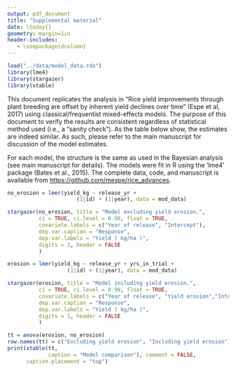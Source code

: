 ```yaml
---
output: pdf_document
title: "Supplemental material"
date: \today{}
geometry: margin=1in
header-includes:
   - \usepackage{dcolumn}
---
```



```r
load("../data/model_data.rda")
library(lme4)
library(stargazer)
library(xtable)
```

This document replicates the analysis in "Rice yield improvements
through plant breeding are offset by inherent yield declines over
time" (Espe et al, 2017) using classical/frequentist mixed-effects
models. The purpose of this document to verify the results are
consistent regardless of statistical method used (i.e., a "sanity
check"). As the table below show, the estimates are indeed similar. As
such, please refer to the main manuscript for discussion of the model
estimates.

For each model, the structure is the same as used in the Bayesian
analysis (see main manuscript for details). The models were fit in R
using the 'lme4' package (Bates et al., 2015). The complete data,
code, and manuscript is available from
[https://github.com/mespe/rice_advances](https://github.com/mespe/rice_advances).

```r
no_erosion = lmer(yield_kg ~ release_yr +
                      (1|id) + (1|year), data = mod_data)

stargazer(no_erosion, title = "Model excluding yield erosion.",
          ci = TRUE, ci.level = 0.90, float = TRUE,
          covariate.labels = c("Year of release", "Intercept"),
          dep.var.caption = "Response",
          dep.var.labels = "Yield ( kg/ha )",
          digits = 1, header = FALSE
          )

```

```r
erosion = lmer(yield_kg ~ release_yr + yrs_in_trial +
                   (1|id) + (1|year), data = mod_data)

stargazer(erosion, title = "Model including yield erosion.",
          ci = TRUE, ci.level = 0.90, float = TRUE,
          covariate.labels = c("Year of release", "Yield erosion","Intercept"),
          dep.var.caption = "Response",
          dep.var.labels = "Yield ( kg/ha )",
          digits = 1, header = FALSE
          )
```

```r
tt = anova(erosion, no_erosion)
row.names(tt) = c("Excluding yield erosion", "Including yield erosion")
print(xtable(tt,
             caption = "Model comparison"), comment = FALSE,
      caption.placement = "top")

```

